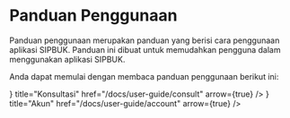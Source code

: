 
# Panduan Penggunaan

Panduan penggunaan merupakan panduan yang berisi cara penggunaan aplikasi SIPBUK. Panduan ini dibuat untuk memudahkan pengguna dalam menggunakan aplikasi SIPBUK.

Anda dapat memulai dengan membaca panduan penggunaan berikut ini:

<div className="grid grid-cols-2 gap-4 mt-4">
  <Card
    icon={<RiScanLine size={24} />}
    title="Konsultasi"
    href="/docs/user-guide/consult"
    arrow={true}
  />
  <Card
    icon={<RiAccountCircleLine size={24} />}
    title="Akun"
    href="/docs/user-guide/account"
    arrow={true}
  />
</div>
